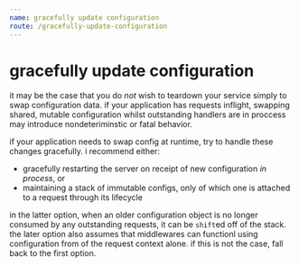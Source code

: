 ```yaml
---
name: gracefully update configuration
route: /gracefully-update-configuration
---
```


# gracefully update configuration

it may be the case that you do _not_ wish to teardown your service simply to swap
configuration data. if your application has requests inflight, swapping shared, mutable configuration whilst
outstanding handlers are in proccess may introduce nondeteriminstic or fatal behavior.

if your application needs to swap config at runtime, try to handle these changes
gracefully.  i recommend either:

- gracefully restarting the server on receipt of new configuration _in process_, or
- maintaining a stack of immutable configs, only of which one is attached to a request through its lifecycle

in the latter option, when an older configuration object is no longer consumed by any outstanding requests,
it can be `shift`ed off of the stack.  the later option also assumes that middlewares
can functionl using configuration from of the request context alone.  if this is not the
case, fall back to the first option.
